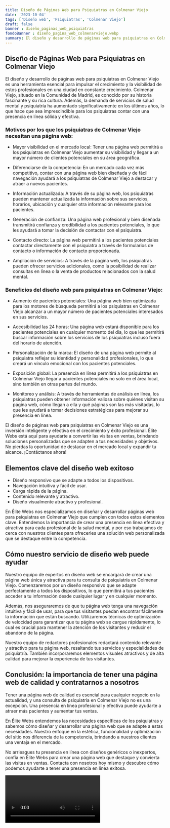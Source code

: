 ```yaml
---
title: Diseño de Páginas Web para Psiquiatras en Colmenar Viejo
date: '2023-10-04'
tags: ['Diseño web', 'Psiquiatras', 'Colmenar Viejo']
draft: false
banner : diseño_paginas_web_psiquiatras
fondoBanner : diseño_pagina_web_colmenarviejo.webp
summary: El diseño y desarrollo de páginas web para psiquiatras en Colmenar Viejo es una herramienta esencial para impulsar el crecimiento y la visibilidad de estos profesionales en una ciudad en constante crecimiento. Colmenar Viejo, situado en la Comunidad de Madrid, es conocido por su historia fascinante y su rica cultura. Además, la demanda de servicios de salud mental y psiquiatría ha aumentado significativamente en los últimos años, lo que hace que sea imprescindible para los psiquiatras contar con una presencia en línea sólida y efectiva.
---
```


## Diseño de Páginas Web para Psiquiatras en Colmenar Viejo

El diseño y desarrollo de páginas web para psiquiatras en Colmenar Viejo es una herramienta esencial para impulsar el crecimiento y la visibilidad de estos profesionales en una ciudad en constante crecimiento. Colmenar Viejo, situado en la Comunidad de Madrid, es conocido por su historia fascinante y su rica cultura. Además, la demanda de servicios de salud mental y psiquiatría ha aumentado significativamente en los últimos años, lo que hace que sea imprescindible para los psiquiatras contar con una presencia en línea sólida y efectiva.

### Motivos por los que los psiquiatras de Colmenar Viejo necesitan una página web:

- Mayor visibilidad en el mercado local: Tener una página web permitirá a los psiquiatras en Colmenar Viejo aumentar su visibilidad y llegar a un mayor número de clientes potenciales en su área geográfica.

- Diferenciarse de la competencia: En un mercado cada vez más competitivo, contar con una página web bien diseñada y de fácil navegación ayudará a los psiquiatras de Colmenar Viejo a destacar y atraer a nuevos pacientes.

- Información actualizada: A través de su página web, los psiquiatras pueden mantener actualizada la información sobre sus servicios, horarios, ubicación y cualquier otra información relevante para los pacientes.

- Generación de confianza: Una página web profesional y bien diseñada transmitirá confianza y credibilidad a los pacientes potenciales, lo que les ayudará a tomar la decisión de contactar con el psiquiatra.

- Contacto directo: La página web permitirá a los pacientes potenciales contactar directamente con el psiquiatra a través de formularios de contacto o información de contacto proporcionada.

- Ampliación de servicios: A través de la página web, los psiquiatras pueden ofrecer servicios adicionales, como la posibilidad de realizar consultas en línea o la venta de productos relacionados con la salud mental.

### Beneficios del diseño web para psiquiatras en Colmenar Viejo:

- Aumento de pacientes potenciales: Una página web bien optimizada para los motores de búsqueda permitirá a los psiquiatras en Colmenar Viejo alcanzar a un mayor número de pacientes potenciales interesados en sus servicios.

- Accesibilidad las 24 horas: Una página web estará disponible para los pacientes potenciales en cualquier momento del día, lo que les permitirá buscar información sobre los servicios de los psiquiatras incluso fuera del horario de atención.

- Personalización de la marca: El diseño de una página web permite al psiquiatra reflejar su identidad y personalidad profesionales, lo que creará un vínculo emocional con los pacientes potenciales.

- Exposición global: La presencia en línea permitirá a los psiquiatras en Colmenar Viejo llegar a pacientes potenciales no solo en el área local, sino también en otras partes del mundo.

- Monitoreo y análisis: A través de herramientas de análisis en línea, los psiquiatras pueden obtener información valiosa sobre quiénes visitan su página web, cómo llegan a ella y qué páginas son las más visitadas, lo que les ayudará a tomar decisiones estratégicas para mejorar su presencia en línea.

El diseño de páginas web para psiquiatras en Colmenar Viejo es una inversión inteligente y efectiva en el crecimiento y éxito profesional. Élite Webs está aquí para ayudarte a convertir las visitas en ventas, brindando soluciones personalizadas que se adapten a tus necesidades y objetivos. No pierdas la oportunidad de destacar en el mercado local y expandir tu alcance. ¡Contáctanos ahora!

<GifSeo />

<Cta />

## Elementos clave del diseño web exitoso

- Diseño responsivo que se adapte a todos los dispositivos.
- Navegación intuitiva y fácil de usar.
- Carga rápida de la página.
- Contenido relevante y atractivo.
- Diseño visualmente atractivo y profesional.

En Élite Webs nos especializamos en diseñar y desarrollar páginas web para psiquiatras en Colmenar Viejo que cumplen con todos estos elementos clave. Entendemos la importancia de crear una presencia en línea efectiva y atractiva para cada profesional de la salud mental, y por eso trabajamos de cerca con nuestros clientes para ofrecerles una solución web personalizada que se destaque entre la competencia.

## Cómo nuestro servicio de diseño web puede ayudar

Nuestro equipo de expertos en diseño web se encargará de crear una página web única y atractiva para tu consulta de psiquiatría en Colmenar Viejo. Comenzaremos por un diseño responsivo que se adapte perfectamente a todos los dispositivos, lo que permitirá a tus pacientes acceder a tu información desde cualquier lugar y en cualquier momento.

Además, nos aseguraremos de que tu página web tenga una navegación intuitiva y fácil de usar, para que tus visitantes puedan encontrar fácilmente la información que están buscando. Utilizaremos técnicas de optimización de velocidad para garantizar que tu página web se cargue rápidamente, lo cual es crucial para mantener la atención de los visitantes y reducir el abandono de la página.

Nuestro equipo de redactores profesionales redactará contenido relevante y atractivo para tu página web, resaltando tus servicios y especialidades de psiquiatría. También incorporaremos elementos visuales atractivos y de alta calidad para mejorar la experiencia de tus visitantes.

## Conclusión: la importancia de tener una página web de calidad y contratarnos a nosotros

Tener una página web de calidad es esencial para cualquier negocio en la actualidad, y una consulta de psiquiatría en Colmenar Viejo no es una excepción. Una presencia en línea profesional y efectiva puede ayudarte a atraer más pacientes y aumentar tus ventas.

En Élite Webs entendemos las necesidades específicas de los psiquiatras y sabemos cómo diseñar y desarrollar una página web que se adapte a estas necesidades. Nuestro enfoque en la estética, funcionalidad y optimización del sitio nos diferencia de la competencia, brindando a nuestros clientes una ventaja en el mercado.

No arriesgues tu presencia en línea con diseños genéricos o inexpertos, confía en Élite Webs para crear una página web que destaque y convierta las visitas en ventas. Contacta con nosotros hoy mismo y descubre cómo podemos ayudarte a tener una presencia en línea exitosa.

<Video />

<CtaBot job='Psiquiatras' city='Colmenar Viejo'/>

<Gmaps query='Colmenar Viejo+españa+maps' />